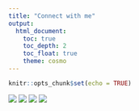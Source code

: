 ---
title: "Connect with me"
output: 
  html_document:
    toc: true
    toc_depth: 2
    toc_float: true
    theme: cosmo
---

```{r setup, include=FALSE}
knitr::opts_chunk$set(echo = TRUE)
```

[![](./figures/email_small.png)](mailto:kendrawu@connect.hku.hk) 
[![](./figures/twitter_small.png)](http://www.twitter.com/KendraMWu) 
[![](./figures/github_small.png)](https://github.com/kendrawu) 
[![](./figures/orcid_small.png)](https://orcid.org/0000-0001-6464-4874)